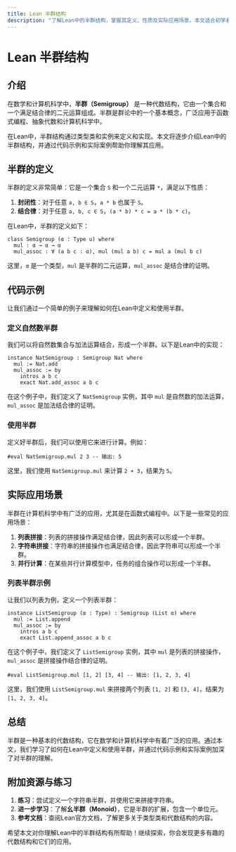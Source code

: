 ```yaml
---
title: Lean 半群结构
description: "了解Lean中的半群结构，掌握其定义、性质及实际应用场景。本文适合初学者，包含代码示例和详细解释。"
---
```


# Lean 半群结构

## 介绍

在数学和计算机科学中，**半群（Semigroup）** 是一种代数结构，它由一个集合和一个满足结合律的二元运算组成。半群是群论中的一个基本概念，广泛应用于函数式编程、抽象代数和计算机科学中。

在Lean中，半群结构通过类型类和实例来定义和实现。本文将逐步介绍Lean中的半群结构，并通过代码示例和实际案例帮助你理解其应用。

## 半群的定义

半群的定义非常简单：它是一个集合 `S` 和一个二元运算 `*`，满足以下性质：

1. **封闭性**：对于任意 `a, b ∈ S`，`a * b` 也属于 `S`。
2. **结合律**：对于任意 `a, b, c ∈ S`，`(a * b) * c = a * (b * c)`。

在Lean中，半群的定义如下：

```lean
class Semigroup (α : Type u) where
  mul : α → α → α
  mul_assoc : ∀ (a b c : α), mul (mul a b) c = mul a (mul b c)
```

这里，`α` 是一个类型，`mul` 是半群的二元运算，`mul_assoc` 是结合律的证明。

## 代码示例

让我们通过一个简单的例子来理解如何在Lean中定义和使用半群。

### 定义自然数半群

我们可以将自然数集合与加法运算结合，形成一个半群。以下是Lean中的实现：

```lean
instance NatSemigroup : Semigroup Nat where
  mul := Nat.add
  mul_assoc := by
    intros a b c
    exact Nat.add_assoc a b c
```

在这个例子中，我们定义了 `NatSemigroup` 实例，其中 `mul` 是自然数的加法运算，`mul_assoc` 是加法结合律的证明。

### 使用半群

定义好半群后，我们可以使用它来进行计算。例如：

```lean
#eval NatSemigroup.mul 2 3 -- 输出: 5
```

这里，我们使用 `NatSemigroup.mul` 来计算 `2 + 3`，结果为 `5`。

## 实际应用场景

半群在计算机科学中有广泛的应用，尤其是在函数式编程中。以下是一些常见的应用场景：

1. **列表拼接**：列表的拼接操作满足结合律，因此列表可以形成一个半群。
2. **字符串拼接**：字符串的拼接操作也满足结合律，因此字符串可以形成一个半群。
3. **并行计算**：在某些并行计算模型中，任务的组合操作可以形成一个半群。

### 列表半群示例

让我们以列表为例，定义一个列表半群：

```lean
instance ListSemigroup (α : Type) : Semigroup (List α) where
  mul := List.append
  mul_assoc := by
    intros a b c
    exact List.append_assoc a b c
```

在这个例子中，我们定义了 `ListSemigroup` 实例，其中 `mul` 是列表的拼接操作，`mul_assoc` 是拼接操作结合律的证明。

```lean
#eval ListSemigroup.mul [1, 2] [3, 4] -- 输出: [1, 2, 3, 4]
```

这里，我们使用 `ListSemigroup.mul` 来拼接两个列表 `[1, 2]` 和 `[3, 4]`，结果为 `[1, 2, 3, 4]`。

## 总结

半群是一种基本的代数结构，它在数学和计算机科学中有着广泛的应用。通过本文，我们学习了如何在Lean中定义和使用半群，并通过代码示例和实际案例加深了对半群的理解。

## 附加资源与练习

1. **练习**：尝试定义一个字符串半群，并使用它来拼接字符串。
2. **进一步学习**：了解**幺半群（Monoid）**，它是半群的扩展，包含一个单位元。
3. **参考文档**：查阅Lean官方文档，了解更多关于类型类和代数结构的内容。

希望本文对你理解Lean中的半群结构有所帮助！继续探索，你会发现更多有趣的代数结构和它们的应用。